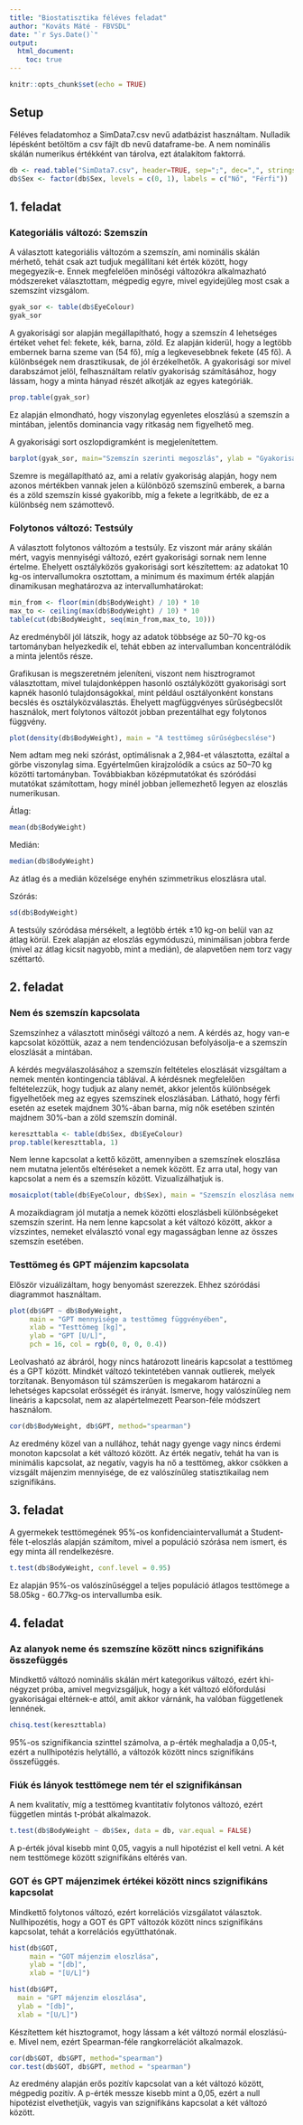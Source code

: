 ```yaml
---
title: "Biostatisztika féléves feladat"
author: "Kováts Máté - FBVSDL"
date: "`r Sys.Date()`"
output: 
  html_document:
    toc: true
---
```


```r
knitr::opts_chunk$set(echo = TRUE)
```

## Setup

Féléves feladatomhoz a SimData7.csv nevű adatbázist használtam. Nulladik lépésként betöltöm a csv fájlt db nevű dataframe-be. A nem nominális skálán numerikus értékként van tárolva, ezt átalakítom faktorrá.

```r
db <- read.table("SimData7.csv", header=TRUE, sep=";", dec=",", stringsAsFactors=FALSE)
db$Sex <- factor(db$Sex, levels = c(0, 1), labels = c("Nő", "Férfi"))
```

## 1. feladat

### Kategoriális változó: Szemszín

A választott kategoriális változóm a szemszín, ami nominális skálán mérhető, tehát csak azt tudjuk megállítani két érték között, hogy megegyezik-e. Ennek megfelelően minőségi változókra alkalmazható módszereket választottam, mégpedig egyre, mivel egyidejűleg most csak a szemszínt vizsgálom.

```r
gyak_sor <- table(db$EyeColour)
gyak_sor
```

A gyakorisági sor alapján megállapítható, hogy a szemszín 4 lehetséges értéket vehet fel: fekete, kék, barna, zöld. Ez alapján kiderül, hogy a legtöbb embernek barna szeme van (54 fő), míg a legkevesebbnek fekete (45 fő). A különbségek nem drasztikusak, de jól érzékelhetők. A gyakorisági sor mivel darabszámot jelöl, felhasználtam relatív gyakoriság számításához, hogy lássam, hogy a minta hányad részét alkotják az egyes kategóriák.

```r
prop.table(gyak_sor)
```

Ez alapján elmondható, hogy viszonylag egyenletes eloszlású a szemszín a mintában, jelentős dominancia vagy ritkaság nem figyelhető meg.

A gyakorisági sort oszlopdigramként is megjelenítettem.

```r
barplot(gyak_sor, main="Szemszín szerinti megoszlás", ylab = "Gyakoriság [fő]", xlab = "Szemszínek", ylim = c(0, 60))
```

Szemre is megállapítható az, ami a relatív gyakoriság alapján, hogy nem azonos mértékben vannak jelen a különböző szemszínű emberek, a barna és a zöld szemszín kissé gyakoribb, míg a fekete a legritkább, de ez a különbség nem számottevő.

### Folytonos változó: Testsúly

A választott folytonos változóm a testsúly. Ez viszont már arány skálán mért, vagyis mennyiségi változó, ezért gyakorisági sornak nem lenne értelme. Ehelyett osztályközös gyakorisági sort készítettem: az adatokat 10 kg-os intervallumokra osztottam, a minimum és maximum érték alapján dinamikusan meghatározva az intervallumhatárokat:

```r
min_from <- floor(min(db$BodyWeight) / 10) * 10
max_to <- ceiling(max(db$BodyWeight) / 10) * 10 
table(cut(db$BodyWeight, seq(min_from,max_to, 10)))
```

Az eredményből jól látszik, hogy az adatok többsége az 50–70 kg-os tartományban helyezkedik el, tehát ebben az intervallumban koncentrálódik a minta jelentős része.

Grafikusan is megszeretném jeleníteni, viszont nem hisztrogramot választottam, mivel tulajdonképpen hasonló osztályközött gyakorisági sort kapnék hasonló tulajdonságokkal, mint például osztályonként konstans becslés és osztályközválasztás. Ehelyett magfüggvényes sűrűségbecslőt használok, mert folytonos változót jobban prezentálhat egy folytonos függvény.

```r
plot(density(db$BodyWeight), main = "A testtömeg sűrűségbecslése")
```

Nem adtam meg neki szórást, optimálisnak a 2,984-et választotta, ezáltal a görbe viszonylag sima. Egyértelműen kirajzolódik a csúcs az 50–70 kg közötti tartományban. Továbbiakban középmutatókat és szóródási mutatókat számítottam, hogy minél jobban jellemezhető legyen az eloszlás numerikusan.

Átlag:

```r
mean(db$BodyWeight)
```

Medián:

```r
median(db$BodyWeight)
```

Az átlag és a medián közelsége enyhén szimmetrikus eloszlásra utal.

Szórás:

```r
sd(db$BodyWeight)
```

A testsúly szóródása mérsékelt, a legtöbb érték ±10 kg-on belül van az átlag körül. Ezek alapján az eloszlás egymóduszú, minimálisan jobbra ferde (mivel az átlag kicsit nagyobb, mint a medián), de alapvetően nem torz vagy széttartó.

## 2. feladat

### Nem és szemszín kapcsolata

Szemszínhez a választott minőségi változó a nem. A kérdés az, hogy van-e kapcsolat közöttük, azaz a nem tendenciózusan befolyásolja-e a szemszín eloszlását a mintában.

A kérdés megválaszolásához a szemszín feltételes eloszlását vizsgáltam a nemek mentén kontingencia táblával. A kérdésnek megfelelően feltételezzük, hogy tudjuk az alany nemét, akkor jelentős különbségek figyelhetőek meg az egyes szemszínek eloszlásában. Látható, hogy férfi esetén az esetek majdnem 30%-ában barna, míg nők esetében szintén majdnem 30%-ban a zöld szemszín dominál.

```r
kereszttabla <- table(db$Sex, db$EyeColour)
prop.table(kereszttabla, 1)
```
Nem lenne kapcsolat a kettő között, amennyiben a szemszínek eloszlása nem mutatna jelentős eltéréseket a nemek között. Ez arra utal, hogy van kapcsolat a nem és a szemszín között. Vizualizálhatjuk is. 

```r
mosaicplot(table(db$EyeColour, db$Sex), main = "Szemszín eloszlása nemek között", ylab = "Nemek", xlab = "Szemszínek")
```

A mozaikdiagram jól mutatja a nemek közötti eloszlásbeli különbségeket szemszín szerint. Ha nem lenne kapcsolat a két változó között, akkor a vízszintes, nemeket elválasztó vonal egy magasságban lenne az összes szemszín esetében.

### Testtömeg és GPT májenzim kapcsolata

Először vizuálizáltam, hogy benyomást szerezzek. Ehhez szóródási diagrammot használtam.

```r
plot(db$GPT ~ db$BodyWeight, 
     main = "GPT mennyisége a testtömeg függvényében", 
     xlab = "Testtömeg [kg]", 
     ylab = "GPT [U/L]", 
     pch = 16, col = rgb(0, 0, 0, 0.4))
```

Leolvasható az ábráról, hogy nincs határozott lineáris kapcsolat a testtömeg és a GPT között. Mindkét változó tekintetében vannak outlierek, melyek torzítanak. Benyomáson túl számszerűen is megakarom határozni a lehetséges kapcsolat erősségét és irányát. Ismerve, hogy valószínűleg nem lineáris a kapcsolat, nem az alapértelmezett Pearson-féle módszert használom.


```r
cor(db$BodyWeight, db$GPT, method="spearman")
```

Az eredmény közel van a nullához, tehát nagy gyenge vagy nincs érdemi monoton kapcsolat a két változó között. Az érték negatív, tehát ha van is minimális kapcsolat, az negatív, vagyis ha nő a testtömeg, akkor csökken a vizsgált májenzim mennyisége, de ez valószínűleg statisztikailag nem szignifikáns.

## 3. feladat

A gyermekek testtömegének 95%-os konfidenciaintervallumát a Student-féle t-eloszlás alapján számítom, mivel a populáció szórása nem ismert, és egy minta áll rendelkezésre.

```r
t.test(db$BodyWeight, conf.level = 0.95)
```

Ez alapján 95%-os valószínűséggel a teljes populáció átlagos testtömege a 58.05kg - 60.77kg-os intervallumba esik.

## 4. feladat

### Az alanyok neme és szemszíne között nincs szignifikáns összefüggés

Mindkettő változó nominális skálán mért kategorikus változó, ezért khi-négyzet próba, amivel megvizsgáljuk, hogy a két változó előfordulási gyakoriságai eltérnek-e attól, amit akkor várnánk, ha valóban függetlenek lennének.

```r
chisq.test(kereszttabla)
```

95%-os szignifikancia szinttel számolva, a p-érték meghaladja a 0,05-t, ezért a nullhipotézis helytálló, a változók között nincs szignifikáns összefüggés.

### Fiúk és lányok testtömege nem tér el szignifikánsan

A nem kvalitatív, míg a testtömeg kvantitatív folytonos változó, ezért független mintás t-próbát alkalmazok. 

```r
t.test(db$BodyWeight ~ db$Sex, data = db, var.equal = FALSE)
```
A p-érték jóval kisebb mint 0,05, vagyis a null hipotézist el kell vetni. A két nem testtömege között szignifikáns eltérés van. 

### GOT és GPT májenzimek értékei között nincs szignifikáns kapcsolat

Mindkettő folytonos változó, ezért korrelációs vizsgálatot választok. Nullhipozétis, hogy a GOT és GPT változók között nincs szignifikáns kapcsolat, tehát a korrelációs együtthatónak.

```r
hist(db$GOT, 
     main = "GOT májenzim eloszlása",
     ylab = "[db]",
     xlab = "[U/L]")
```
```r
hist(db$GPT,
  main = "GPT májenzim eloszlása",
  ylab = "[db]",
  xlab = "[U/L]")
```

Készítettem két hisztogramot, hogy lássam a két változó normál eloszlású-e. Mivel nem, ezért Spearman-féle rangkorrelációt alkalmazok.

```r
cor(db$GOT, db$GPT, method="spearman")
cor.test(db$GOT, db$GPT, method = "spearman")
```

Az eredmény alapján erős pozitív kapcsolat van a két változó között, mégpedig pozitív. A p-érték messze kisebb mint a 0,05, ezért a null hipotézist elvethetjük, vagyis van szignifikáns kapcsolat a két változó között.